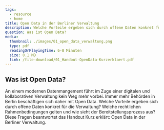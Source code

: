```yaml
---
tags:
  - resource
  - home
title: Open Data in der Berliner Verwaltung
description: Welche Vorteile ergeben sich durch offene Daten konkret für die Verwaltung? Welche rechtlichen Rahmenbedingungen gelten und wie sieht der Bereitstellungsprozess aus?
question: Was ist Open Data?
media:
  thumbnail: ./images/01_open_data_verwaltung.png
  type: pdf
  readingOrPlayingTime: 6-8 Minuten
  size: 0.1 MB
  link: /file-download/01_Handout-OpenData-Kurzerklaert.pdf
---
```


## Was ist Open Data?

An einem modernen Datenmangement führt im Zuge einer digitalen und kollaborativen Verwaltung kein Weg mehr vorbei. Immer mehr Behörden in Berlin beschäftigen sich daher mit Open Data. Welche Vorteile ergeben sich durch offene Daten konkret für die Verwaltung? Welche rechtlichen Rahmenbedingungen gelten und wie sieht der Bereitstellungsprozess aus? Diese Fragen beantwortet das Handout Kurz erklärt: Open Data in der Berliner Verwaltung.

<PdfEmbed
  filePath="/file-download/01_Handout-OpenData-Kurzerklaert.pdf"
  downloadLinkText="Download Handout"
  mediaMetadata={frontmatter.media}
/>